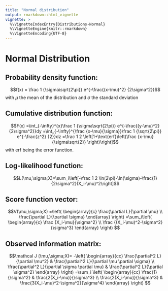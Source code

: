 ```yaml
---
title: "Normal distribution"
output: rmarkdown::html_vignette
vignette: >
  %\VignetteIndexEntry{Distributions-Normal}
  %\VignetteEngine{knitr::rmarkdown}
  %\VignetteEncoding{UTF-8}
---
```


<!--
%\VignetteEngine{knitr::rmarkdown}
%\VignetteIndexEntry{Distributions-Normal}
\usepackage{amsmath,amssymb}
-->

Normal Distribution
========================================================

Probability density function:
-------------------------
$$f(x) = \frac 1 {\sigma\sqrt{2\pi}} e^{-\frac{(x-\mu)^2} {2\sigma^2}}$$
with $\mu$ the mean of the distribution and $\sigma$ the standard deviation

<!--
```
Mathematica Code: 
1/(sigma*sqrt(2*pi))*e^(-(x-mu)^2/(2*sigma^2))
```
-->

Cumulative distribution function:
-------------------------
$$F(x) =\int_{-\infty}^{x}\frac 1 {\sigma\sqrt{2\pi}} e^{-\frac{(y-\mu)^2} {2\sigma^2}}dy
       =\int_{-\infty}^{\frac {x-\mu}{\sigma}}\frac 1 {\sqrt{2\pi}} e^{-\frac{z^2} {2}}dz
       =\frac 1 2 \left[1+\text{erf}\left(\frac {x-\mu} {\sigma\sqrt{2}} \right)\right]$$
with $\text{erf}$ being the error function.

<!--
```
Mathematica Code: 
Integrate[1/sqrt(2*pi)*e^(-z^2/2),{z,-Infinity,(x-mu)/sigma}]
```
-->

Log-likelihood function:
-------------------------
$$L(\mu,\sigma;X)=\sum_i\left[-\frac 1 2 \ln(2\pi)-\ln(\sigma)-\frac{1}{2\sigma^2}(X_i-\mu)^2\right]$$

<!--
```
Mathematica Code: 
log[1/(sigma sqrt(2 pi)) e^(-(x-mu)^2/(2 sigma^2))]-(x - mu)^2/(2 sigma^2) - Log[2 Pi]/2 - Log[sigma]
```
-->

Score function vector:
-------------------------
$$V(\mu,\sigma;X)
 =\left( \begin{array}{c}
        \frac{\partial L}{\partial \mu}  \\
        \frac{\partial L}{\partial \sigma}
        \end{array} \right)
 =\sum_i\left( \begin{array}{c}
              \frac {X_i-\mu}{\sigma^2} \\
              \frac {(X_i-\mu)^2-\sigma^2}{\sigma^3} 
              \end{array} \right)
$$

<!--
```
Mathematica Code: 
D[-(x - mu)^2/(2 sigma^2) - Log[2 Pi]/2 - Log[sigma],mu]
D[-(x - mu)^2/(2 sigma^2) - Log[2 Pi]/2 - Log[sigma],sigma]
```
-->

Observed information matrix:
-------------------------
 $$\mathcal J (\mu,\sigma;X)=
   -\left( \begin{array}{cc}
          \frac{\partial^2 L}{\partial \mu^2} & \frac{\partial^2 L}{\partial \mu \partial \sigma} \\
          \frac{\partial^2 L}{\partial \sigma \partial \mu} & \frac{\partial^2 L}{\partial \sigma^2} \end{array} \right)
 =\sum_i
 \left( \begin{array}{cc}
       \frac{1}{\sigma^2} & \frac{2(X_i-\mu)}{\sigma^3} \\
       \frac{2(X_i-\mu)}{\sigma^3} & \frac{3(X_i-\mu)^2-\sigma^2}{\sigma^4} \end{array} \right)
 $$

<!--
```
Mathematica Code: 
-D[D[-(x-mu)^2/(2 sigma^2)-Log[2 Pi]/2-Log[sigma],mu],mu]
-D[D[-(x-mu)^2/(2 sigma^2)-Log[2 Pi]/2-Log[sigma],mu],sigma]
-D[D[-(x-mu)^2/(2 sigma^2)-Log[2 Pi]/2-Log[sigma],sigma],sigma]
```
-->


